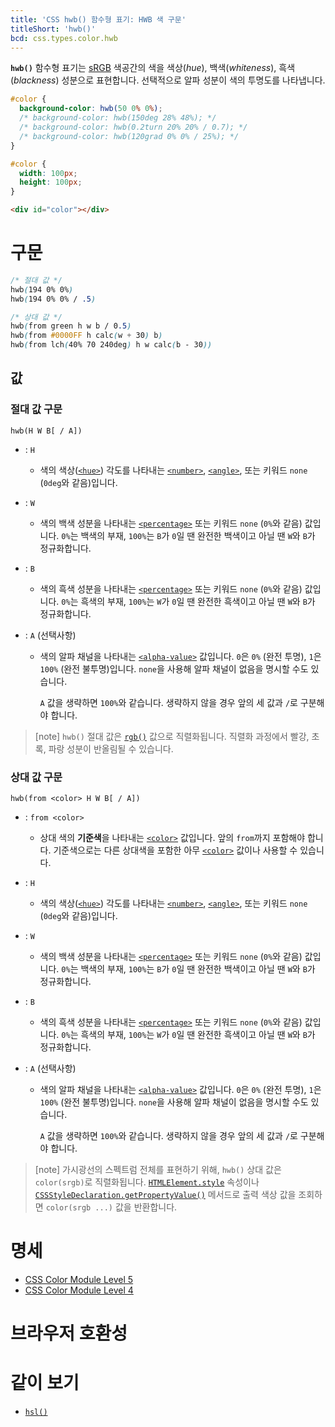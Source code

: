 ```yaml
---
title: 'CSS hwb() 함수형 표기: HWB 색 구문'
titleShort: 'hwb()'
bcd: css.types.color.hwb
---
```


**`hwb()`** 함수형 표기는 [sRGB](https://ko.wikipedia.org/wiki/SRGB) 색공간의 색을 색상(_hue_), 백색(_whiteness_), 흑색(_blackness_) 성분으로 표현합니다. 선택적으로 알파 성분이 색의 투명도를 나타냅니다.

```css hidden name=demo
#color {
  background-color: hwb(50 0% 0%);
  /* background-color: hwb(150deg 28% 48%); */
  /* background-color: hwb(0.2turn 20% 20% / 0.7); */
  /* background-color: hwb(120grad 0% 0% / 25%); */
}
```

```css hidden editable=false name=demo filename=style
#color {
  width: 100px;
  height: 100px;
}
```

```html hidden editable=false name=demo
<div id="color"></div>
```

<LiveExample height={140} lang="css" name="demo" />

# 구문

```css
/* 절대 값 */
hwb(194 0% 0%)
hwb(194 0% 0% / .5)

/* 상대 값 */
hwb(from green h w b / 0.5)
hwb(from #0000FF h calc(w + 30) b)
hwb(from lch(40% 70 240deg) h w calc(b - 30))
```

## 값

### 절대 값 구문

```
hwb(H W B[ / A])
```

- : `H`
  - 색의 색상([`<hue>`]) 각도를 나타내는 [`<number>`], [`<angle>`], 또는 키워드 `none` (`0deg`와 같음)입니다.
- : `W`
  - 색의 백색 성분을 나타내는 [`<percentage>`] 또는 키워드 `none` (`0%`와 같음) 값입니다. `0%`는 백색의 부재, `100%`는 `B`가 `0`일 땐 완전한 백색이고 아닐 땐 `W`와 `B`가 정규화합니다.
- : `B`
  - 색의 흑색 성분을 나타내는 [`<percentage>`] 또는 키워드 `none` (`0%`와 같음) 값입니다. `0%`는 흑색의 부재, `100%`는 `W`가 `0`일 땐 완전한 흑색이고 아닐 땐 `W`와 `B`가 정규화합니다.
- : `A` (선택사항)

  - 색의 알파 채널을 나타내는 [`<alpha-value>`] 값입니다. `0`은 `0%` (완전 투명), `1`은 `100%` (완전 불투명)입니다. `none`을 사용해 알파 채널이 없음을 명시할 수도 있습니다.

    `A` 값을 생략하면 `100%`와 같습니다. 생략하지 않을 경우 앞의 세 값과 `/`로 구분해야 합니다.

> [note] `hwb()` 절대 값은 [`rgb()`] 값으로 직렬화됩니다. 직렬화 과정에서 빨강, 초록, 파랑 성분이 반올림될 수 있습니다.

### 상대 값 구문

```
hwb(from <color> H W B[ / A])
```

- : `from <color>`
  - 상대 색의 **기준색**을 나타내는 [`<color>`] 값입니다. 앞의 `from`까지 포함해야 합니다. 기준색으로는 다른 상대색을 포함한 아무 [`<color>`] 값이나 사용할 수 있습니다.
- : `H`
  - 색의 색상([`<hue>`]) 각도를 나타내는 [`<number>`], [`<angle>`], 또는 키워드 `none` (`0deg`와 같음)입니다.
- : `W`
  - 색의 백색 성분을 나타내는 [`<percentage>`] 또는 키워드 `none` (`0%`와 같음) 값입니다. `0%`는 백색의 부재, `100%`는 `B`가 `0`일 땐 완전한 백색이고 아닐 땐 `W`와 `B`가 정규화합니다.
- : `B`
  - 색의 흑색 성분을 나타내는 [`<percentage>`] 또는 키워드 `none` (`0%`와 같음) 값입니다. `0%`는 흑색의 부재, `100%`는 `W`가 `0`일 땐 완전한 흑색이고 아닐 땐 `W`와 `B`가 정규화합니다.
- : `A` (선택사항)

  - 색의 알파 채널을 나타내는 [`<alpha-value>`] 값입니다. `0`은 `0%` (완전 투명), `1`은 `100%` (완전 불투명)입니다. `none`을 사용해 알파 채널이 없음을 명시할 수도 있습니다.

    `A` 값을 생략하면 `100%`와 같습니다. 생략하지 않을 경우 앞의 세 값과 `/`로 구분해야 합니다.

> [note] 가시광선의 스펙트럼 전체를 표현하기 위해, `hwb()` 상대 값은 `color(srgb)`로 직렬화됩니다. [`HTMLElement.style`] 속성이나 [`CSSStyleDeclaration.getPropertyValue()`] 메서드로 출력 색상 값을 조회하면 `color(srgb ...)` 값을 반환합니다.

# 명세

- [CSS Color Module Level 5](https://drafts.csswg.org/css-color-5/#relative-HWB)
- [CSS Color Module Level 4](https://drafts.csswg.org/css-color/#the-hwb-notation)

# 브라우저 호환성

<BrowserCompat data={props.bcd} />

# 같이 보기

- [`hsl()`](./hsl)

[`<alpha-value>`]: https://developer.mozilla.org/en-US/docs/Web/CSS/alpha-value
[`<angle>`]: ../angle
[`<color>`]: ../color_value
[`<hue>`]: https://developer.mozilla.org/en-US/docs/Web/CSS/hue
[`<number>`]: ../number
[`<percentage>`]: ../percentage
[`CSSStyleDeclaration.getPropertyValue()`]: https://developer.mozilla.org/en-US/docs/Web/API/CSSStyleDeclaration/getPropertyValue
[`HTMLElement.style`]: https://developer.mozilla.org/en-US/docs/Web/API/HTMLElement/style
[`rgb()`]: ./rgb
